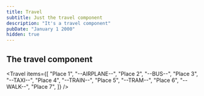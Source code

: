 ```yaml
---
title: Travel
subtitle: Just the travel component
description: "It's a travel component"
pubDate: "January 1 2000"
hidden: true
---
```



## The travel component

<Travel
  items={[
    "Place 1",
    "--AIRPLANE--",
    "Place 2",
    "--BUS--",
    "Place 3",
    "--TAXI--",
    "Place 4",
    "--TRAIN--",
    "Place 5",
    "--TRAM--",
    "Place 6",
    "--WALK--",
    "Place 7",
  ]}
/>
